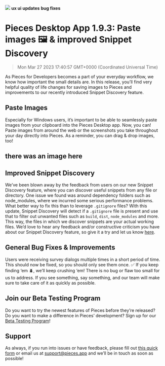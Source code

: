 ![](https://uploads-ssl.webflow.com/6143afec68f555387049efb3/635ac4841fc3c653cabc2c44_PFD1_9_3_c8ece25f5ac23bbc9166c430925343f1_2000.jpeg)
**ux ui updates** **bug fixes**
# Pieces Desktop App 1.9.3: Paste images 🖼️ & improved Snippet Discovery
> Mon Mar 27 2023 17:40:57 GMT+0000 (Coordinated Universal Time)

As Pieces for Developers becomes a part of your everyday workflow, we know how important the small details are. In this release, you’ll find very helpful quality of life changes for saving images to Pieces and improvements to our recently introduced Snippet Discovery feature.

## Paste Images
Especially for Windows users, it’s important to be able to seamlessly paste images from your clipboard into the Pieces Desktop app. Now, you can! Paste images from around the web or the screenshots you take throughout your day directly into Pieces. As a reminder, you can drag & drop images, too!

## there was an image here

## Improved Snippet Discovery
We’ve been blown away by the feedback from users on our new Snippet Discovery feature, where you can discover useful snippets from any file or directory.  One issue we found was around dependency folders such as node_modules, where we incurred some serious performance problems. What better way to fix this than to leverage <code>.gitignore</code> files?
With this update, Snippet Discovery will detect if a <code>.gitignore</code> file is present and use that to filter out unwanted files such as <code>build</code>, <code>dist</code>, <code>node_modules</code> and more. This way, the files in which we discover snippets are your actual working files.
We’d love to hear any feedback and/or constructive criticism you have about our Snippet Discovery feature, so give it a try and let us know <a href="https://getpieces.typeform.com/to/mCjBSIjF" target="_blank" rel="noopener noreferrer">here</a>.

## General Bug Fixes & Improvements
Users were receiving survey dialogs multiple times in a short period of time. This should now be fixed, so you should only see them once. ✅
If you keep finding ‘em 🪲, we’ll keep crushing ‘em! There is no bug or flaw too small for us to address. If you see something, say something, and our team will make sure to take care of it as quickly as possible.

## Join our Beta Testing Program
Do you want to try the newest features of Pieces before they’re released? Do you want to make a difference in Pieces’ development? Sign up for our <a href="https://getpieces.typeform.com/to/XGGlUqEI" target="_blank" rel="noopener noreferrer">Beta Testing Program</a>!

## Support
As always, if you run into issues or have feedback, please fill out <a href="https://getpieces.typeform.com/to/mCjBSIjF" target="_blank" rel="noopener noreferrer">this quick form</a> or email us at <a href="mailto:support@pieces.app" target="_blank" rel="noopener noreferrer">support@pieces.app</a> and we’ll be in touch as soon as possible!
